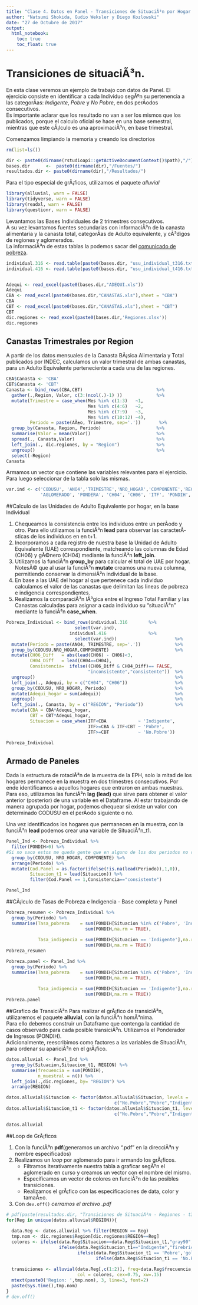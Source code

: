 ---
title: "Clase 4. Datos en Panel - Transiciones de SituaciÃ³n por Hogar."
author: "Natsumi Shokida, Gudio Weksler y Diego Kozlowski"
date: "27 de Octubre de 2017"
output:
  html_notebook: 
    toc: true
    toc_float: true 
---

# Transiciones de situaciÃ³n. 

En esta clase veremos un ejemplo de trabajo con datos de Panel. El ejercicio consiste en identificar a cada Individuo segÃºn su pertenencia a las categorÃ­as: _Indigente_, _Pobre_ y _No Pobre_, en dos perÃ­odos consecutivos.      
Es importante aclarar que los resultado no van a ser los mismos que los publicados, porque el calculo oficial se hace en una base semestral, mientras que este cÃ¡lculo es una aproximaciÃ³n, en base trimestral.

 
Comenzamos limpiando la memoria y creando los directorios

```{r, warning=FALSE}
rm(list=ls())

dir <- paste0(dirname(rstudioapi::getActiveDocumentContext()$path),"/")
bases.dir      <-  paste0(dirname(dir),"/Fuentes/")
resultados.dir <- paste0(dirname(dir),"/Resultados/")
```

Para el tipo especial de grÃ¡ficos, utilizamos el paquete _alluvial_

```{r}
library(alluvial, warn = FALSE)
library(tidyverse, warn = FALSE)
library(readxl, warn = FALSE)
library(questionr, warn = FALSE)
```

Levantamos las Bases Individuales de 2 trimestres consecutivos.       
A su vez levantamos fuentes secundarias con informaciÃ³n de la canasta alimentaria y la canasta total, categorÃ­as de Adulto equivalente, y cÃ³digos de regiones y aglomerados.     
La informaciÃ³n de estas tablas la podemos sacar del [comunicado de pobreza](http://www.indec.gob.ar/uploads/informesdeprensa/eph_pobreza_02_16.pdf).


```{r}
individual.316 <- read.table(paste0(bases.dir, "usu_individual_t316.txt"), sep=";", dec=",", header = TRUE, fill = TRUE)
individual.416 <- read.table(paste0(bases.dir, "usu_individual_t416.txt"), sep=";", dec=",", header = TRUE, fill = TRUE)


Adequi <- read_excel(paste0(bases.dir,"ADEQUI.xls"))
Adequi
CBA <- read_excel(paste0(bases.dir,"CANASTAS.xls"),sheet = "CBA")
CBA
CBT <- read_excel(paste0(bases.dir,"CANASTAS.xls"),sheet = "CBT")
CBT
dic.regiones <- read_excel(paste0(bases.dir,'Regiones.xlsx'))
dic.regiones
```

## Canastas Trimestrales por Region

A partir de los datos mensuales de la Canasta BÃ¡sica Alimentaria y Total publicados por INDEC, calculamos un valor trimestral de ambas canastas, para un Adulto Equivalente perteneciente a cada una de las regiones.

```{r}
CBA$Canasta <- 'CBA'
CBT$Canasta <- 'CBT'
Canasta <- bind_rows(CBA,CBT)                            %>% 
  gather(.,Region, Valor, c(3:(ncol(.)-1) ))             %>%
  mutate(Trimestre = case_when(Mes %in% c(1:3)   ~1,
                               Mes %in% c(4:6)   ~2,
                               Mes %in% c(7:9)   ~3,
                               Mes %in% c(10:12) ~4),
         Periodo = paste(AÃ±o, Trimestre, sep='.'))       %>% 
  group_by(Canasta, Region, Periodo)                     %>% 
  summarise(Valor = mean(Valor))                         %>% 
  spread(., Canasta,Valor)                               %>% 
  left_join(., dic.regiones, by = "Region")              %>% 
  ungroup()                                              %>% 
  select(-Region)
Canasta
```

Armamos un vector que contiene las variables relevantes para el ejercicio. Para luego seleccionar de la tabla solo las mismas.
```{r}

var.ind <- c('CODUSU', 'ANO4','TRIMESTRE','NRO_HOGAR','COMPONENTE','REGION',
             'AGLOMERADO', 'PONDERA', 'CH04', 'CH06', 'ITF', 'PONDIH','P21')
```

##Calculo de las Unidades de Adulto Equivalente por hogar, en la base Individual

1. Chequeamos la consistencia entre los individuos entre un perÃ­odo y otro. Para ello utilizamos la funciÃ³n __lead__ para observar las caracterÃ­sticas de los individuos en en t+1.          
2. Incorporamos a cada registro de nuestra base la Unidad de Adulto Equivalente (UAE) correspondiente, matcheando las columnas de Edad (CH06) y gÃ©nero (CH04) mediante la funciÃ³n __left_join__.            
3. Utilizamos la funciÃ³n __group_by__ para calcular el total de UAE por hogar. NotesÃ© que al usar la funciÃ³n __mutate__ creamos una nueva columna, permitiendo conservar la dimensiÃ³n individual de la base.              
4. En base a las UAE del hogar al que pertenece cada individuo calculamos el valor de las canastas que delimitan las lineas de pobreza e indigencia correspondientes.  
5. Realizamos la comparaciÃ³n lÃ³gica entre el Ingreso Total Familiar y las Canastas calculadas para asignar a cada individuo su "situaciÃ³n" mediante la funciÃ³n __case_when__.  

```{r, warning=FALSE}
Pobreza_Individual <- bind_rows(individual.316        %>% 
                          select(var.ind),
                        individual.416                %>% 
                          select(var.ind))                      %>% 
  mutate(Periodo = paste(ANO4, TRIMESTRE, sep='.'))             %>% 
  group_by(CODUSU,NRO_HOGAR,COMPONENTE)                         %>% 
  mutate(CH06_Diff   = abs(lead(CH06) - CH06)<3,
         CH04_Diff   = lead(CH04==CH04),
         Consistencia=  ifelse((CH06_Diff & CH04_Diff)== FALSE,
                               "inconsistente","consistente"))  %>%  
  ungroup()                                                     %>% 
  left_join(., Adequi, by = c("CH04", "CH06"))                  %>%  
  group_by(CODUSU, NRO_HOGAR, Periodo)                          %>% 
  mutate(Adequi_hogar = sum(adequi))                            %>%
  ungroup()                                                     %>% 
  left_join(., Canasta, by = c("REGION", "Periodo"))            %>% 
  mutate(CBA = CBA*Adequi_hogar,
         CBT = CBT*Adequi_hogar,
         Situacion = case_when(ITF<CBA            ~ 'Indigente',
                               ITF>=CBA & ITF<CBT ~ 'Pobre',
                               ITF>=CBT           ~ 'No.Pobre'))  

Pobreza_Individual
```

## Armado de Paneles

Dada la estructura de rotaciÃ³n de la muestra de la EPH, solo la mitad de los hogares permanece en la muestra en dos trimestres consecutivos. Por ende identificamos a aquellos hogares que entraron en ambas muestras. Para eso, utilizamos las funciÃ³n __lag__ __(lead)__ que sirve para obtener el valor anterior (posterior) de una variable en el Dataframe. Al estar trabajando de manera agrupada por hogar, podemos chequear si existe un valor con determinado CODUSU en el perÃ­odo siguiente o no.       

Una vez identificados los hogares que permanecen en la muestra, con la funciÃ³n __lead__ podemos crear una variable de SituaciÃ³n_t1.

```{r, warning=FALSE}
Panel_Ind <- Pobreza_Individual %>% 
  filter(PONDIH>0) %>% 
#Si no saco estos me queda gente que en alguno de los dos periodos no respondio ingresos y distorsiona todo
  group_by(CODUSU, NRO_HOGAR, COMPONENTE) %>% 
  arrange(Periodo) %>% 
  mutate(Cod.Panel = as.factor(ifelse(!is.na(lead(Periodo)),1,0)),
         Situacion_t1 = lead(Situacion)) %>% 
         filter(Cod.Panel == 1,Consistencia=="consistente")

Panel_Ind
```

##CÃ¡lculo de Tasas de Pobreza e Indigencia - Base completa y Panel
```{r, warning=FALSE}
Pobreza_resumen <- Pobreza_Individual %>% 
  group_by(Periodo) %>% 
  summarise(Tasa_pobreza    = sum(PONDIH[Situacion %in% c('Pobre', 'Indigente')],na.rm = TRUE)/
                              sum(PONDIH,na.rm = TRUE),
            
            Tasa_indigencia = sum(PONDIH[Situacion == 'Indigente'],na.rm = TRUE)/
                              sum(PONDIH,na.rm = TRUE)) 
Pobreza_resumen

Pobreza.panel <- Panel_Ind %>% 
  group_by(Periodo) %>% 
  summarise(Tasa_pobreza    = sum(PONDIH[Situacion %in% c('Pobre', 'Indigente')],na.rm = TRUE)/
                              sum(PONDIH,na.rm = TRUE),
            
            Tasa_indigencia = sum(PONDIH[Situacion == 'Indigente'],na.rm = TRUE)/
                              sum(PONDIH,na.rm = TRUE)) 
Pobreza.panel
```

##Grafico de TransiciÃ³n
Para realizar el grÃ¡fico de transiciÃ³n, utilizaremos el paquete __alluvial__, con la funciÃ³n homÃ³nima.     
Para ello debemos construir un Dataframe que contenga la cantidad de casos observado para cada posible transiciÃ³n. Utilizamos el Ponderador de Ingresos (PONDIH).        
Adicionalmente, reescribimos como factores a las variables de SituaciÃ³n, para ordenar su apariciÃ³n en el grÃ¡fico.
```{r}
datos.alluvial <- Panel_Ind %>% 
  group_by(Situacion,Situacion_t1, REGION) %>% 
  summarise(frecuencia = sum(PONDIH),
            n_muestral = n()) %>% 
  left_join(.,dic.regiones, by= "REGION") %>% 
  arrange(REGION)

datos.alluvial$Situacion <- factor(datos.alluvial$Situacion, levels =
                                         c("No.Pobre","Pobre","Indigente"))
datos.alluvial$Situacion_t1 <- factor(datos.alluvial$Situacion_t1, levels =
                                         c("No.Pobre","Pobre","Indigente"))

datos.alluvial
```
##Loop de GrÃ¡ficos 

1. Con la funciÃ³n __pdf__(generamos un archivo ".pdf" en la direcciÃ³n y nombre especificados)   
2. Realizamos un _loop_ por aglomerado para ir armando los grÃ¡ficos.
    - Filtramos iterativamente nuestra tabla a graficar segÃºn el aglomerado en curso y creamos un vector con el nombre del mismo.        
    - Especificamos un vector de colores en funciÃ³n de las posibles transiciones.      
    - Realizamos el grÃ¡fico con las especificaciones de data, color y tamaÃ±o. 
3. Con ```dev.off()``` _cerramos el archivo .pdf_
```{r,warning=FALSE,error=FALSE}
# pdf(paste(resultados.dir, "Transiciones de SituaciÃ³n - Regiones - t316-t416.pdf", sep = ""), onefile = T)
for(Reg in unique(datos.alluvial$REGION)){
  
  data.Reg <- datos.alluvial %>% filter(REGION == Reg)
  tmp.nom <- dic.regiones$Region[dic.regiones$REGION==Reg]
  colores <- ifelse(data.Reg$Situacion==data.Reg$Situacion_t1,"gray90",
                    ifelse(data.Reg$Situacion_t1=="Indigente","firebrick1",
                           ifelse(data.Reg$Situacion_t1 == 'Pobre','goldenrod1',
                                  ifelse(data.Reg$Situacion_t1 == 'No.Pobre','chartreuse2','red'))))
  
  transiciones <- alluvial(data.Reg[,c(1:2)], freq=data.Reg$frecuencia, border=NA, 
                           col = colores, cex=0.75, xw=.15)
  mtext(paste0('Region: ',tmp.nom), 3, line=3, font=2)
  paste(Sys.time(),tmp.nom)
}
# dev.off()
```